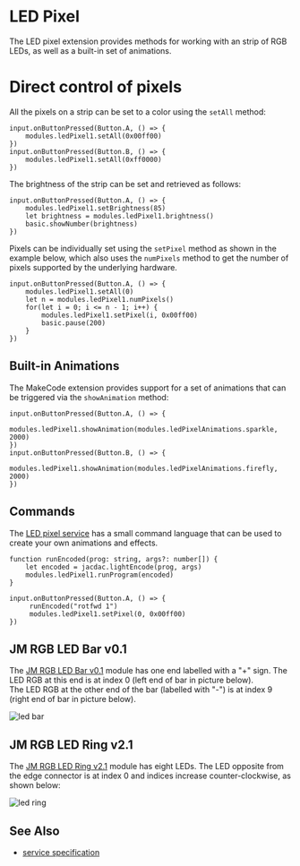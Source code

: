 # LED Pixel

The LED pixel extension provides methods for working with
an strip of RGB LEDs, as well as a built-in set of animations.

# Direct control of pixels

All the pixels on a strip can be set to a color using the `setAll` method:

```blocks
input.onButtonPressed(Button.A, () => {
    modules.ledPixel1.setAll(0x00ff00)
})
input.onButtonPressed(Button.B, () => {
    modules.ledPixel1.setAll(0xff0000)
})
```

The brightness of the strip can be set and retrieved as follows:

```blocks
input.onButtonPressed(Button.A, () => {
    modules.ledPixel1.setBrightness(85)
    let brightness = modules.ledPixel1.brightness()
    basic.showNumber(brightness)
})
```

Pixels can be individually set using the `setPixel` method as shown in the
example below, which also uses the `numPixels` method to get the number
of pixels supported by the underlying hardware.

```blocks
input.onButtonPressed(Button.A, () => {
    modules.ledPixel1.setAll(0)
    let n = modules.ledPixel1.numPixels()
    for(let i = 0; i <= n - 1; i++) {
        modules.ledPixel1.setPixel(i, 0x00ff00)
        basic.pause(200)
    }
})
```

## Built-in Animations

The MakeCode extension provides support for a set of animations
that can be triggered via the `showAnimation` method:
```blocks
input.onButtonPressed(Button.A, () => {
    modules.ledPixel1.showAnimation(modules.ledPixelAnimations.sparkle, 2000)
})
input.onButtonPressed(Button.B, () => {
    modules.ledPixel1.showAnimation(modules.ledPixelAnimations.firefly, 2000)
})
```

## Commands

The [LED pixel service](/services/ledpixel) has
a small command language that can be used to create your own animations
and effects.

```
function runEncoded(prog: string, args?: number[]) {
    let encoded = jacdac.lightEncode(prog, args)
    modules.ledPixel1.runProgram(encoded)
}

input.onButtonPressed(Button.A, () => {
     runEncoded("rotfwd 1")
     modules.ledPixel1.setPixel(0, 0x00ff00)
})
```

## JM RGB LED Bar v0.1

The [JM RGB LED Bar v0.1](/devices/microsoft/research/jmrgbledbar58v01) module
has one end labelled with a "+" sign. The LED RGB at this end is at index
0 (left end of bar in picture below).  
The LED RGB at the other end of the bar (labelled with "-") is at index 9
(right end of bar in picture below).

![led bar](./ledbar.png)

## JM RGB LED Ring v2.1

The [JM RGB LED Ring v2.1](/devices/microsoft/research/jmrgbledring37v21) module
has eight LEDs. The LED opposite from the edge connector is at index 0 and
indices increase counter-clockwise, as shown below:

![led ring](./ledring.png)

## See Also

- [service specification](/services/ledpixel/)
